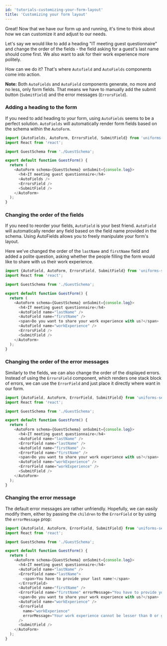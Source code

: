 ```yaml
---
id: 'tutorials-customizing-your-form-layout'
title: 'Customizing your form layout'
---
```



Great! Now that we have our form up and running, it's time to think about how we can customize it and adjust to our needs.

Let's say we would like to add a heading "IT meeting guest questionnaire" and change the order of the fields - the field asking for a guest's last name should come first.
We also want to ask for their work experience more politely.

How can we do it? That's where `Autofield` and `AutoFields` components come into action.

**Note:** Both `AutoFields` and `AutoField` components generate, no more and no less, only form fields.
That means we have to manually add the submit button (`SubmitField`) and the error messages (`ErrorsField`).

### Adding a heading to the form

If you need to add heading to your form, using `AutoFields` seems to be a perfect solution.
`AutoFields` will automatically render form fields based on the schema within the `AutoForm`.

```js
import {AutoFields, AutoForm, ErrorsField, SubmitField} from 'uniforms-semantic';
import React from 'react';

import GuestSchema from './GuestSchema';

export default function GuestForm() {
  return (
    <AutoForm schema={GuestSchema} onSubmit={console.log}>
      <h4>IT meeting guest questionnaire</h4>
      <AutoFields />
      <ErrorsField />
      <SubmitField />
    </AutoForm>
  );
}
```

<TutorialForm>
  <GuestFormWithHeading />
</TutorialForm>

### Changing the order of the fields

If you need to reorder your fields, `AutoField` is your best friend.
`AutoField` will automatically render any field based on the field name provided in the schema.
Using AutoFields allows you to freely manipulate your form's layout.

Here we've changed the order of the `lastName` and `firstName` field and added a polite question,
asking whether the people filling the form would like to share with us their work experience.

```js
import {AutoField, AutoForm, ErrorsField, SubmitField} from 'uniforms-semantic';
import React from 'react';

import GuestSchema from './GuestSchema';

export default function GuestForm() {
  return (
    <AutoForm schema={GuestSchema} onSubmit={console.log}>
      <h4>IT meeting guest questionnaire</h4>
      <AutoField name="lastName" />
      <AutoField name="firstName" />
      <span>Do you want to share your work experience with us?</span>
      <AutoField name="workExperience" />
      <ErrorsField />
      <SubmitField />
    </AutoForm>
  );
}
```

<TutorialForm>
  <GuestFormWithAutoFields />
</TutorialForm>

### Changing the order of the error messages

Similarly to the fields, we can also change the order of the displayed errors.
Instead of using the `ErrorsField` component, which renders one stack block of errors,
we can use the `ErrorField` and just place it directly where want in our form.

```js
import {AutoField, AutoForm, ErrorField, SubmitField} from 'uniforms-semantic';
import React from 'react';

import GuestSchema from './GuestSchema';

export default function GuestForm() {
  return (
    <AutoForm schema={GuestSchema} onSubmit={console.log}>
      <h4>IT meeting guest questionnaire</h4>
      <AutoField name="lastName" />
      <ErrorField name="lastName" />
      <AutoField name="firstName" />
      <ErrorField name="firstName" />
      <span>Do you want to share your work experience with us?</span>
      <AutoField name="workExperience" />
      <ErrorField name="workExperience" />
      <SubmitField />
    </AutoForm>
  );
}
```

<TutorialForm>
  <GuestFormWithErrorFields />
</TutorialForm>

### Changing the error message

The default error messages are rather unfriendly. Hopefully, we can easily modify them,
either by passing the `children` to the `ErrorField` or by using the `errorMessage` prop:

```js
import {AutoField, AutoForm, ErrorField, SubmitField} from 'uniforms-semantic';
import React from 'react';

import GuestSchema from './GuestSchema';

export default function GuestForm() {
  return (
    <AutoForm schema={GuestSchema} onSubmit={console.log}>
      <h4>IT meeting guest questionnaire</h4>
      <AutoField name="lastName" />
      <ErrorField name="lastName">
        <span>You have to provide your last name!</span>
      </ErrorField>
      <AutoField name="firstName" />
      <ErrorField name="firstName" errorMessage="You have to provide your first name!" />
      <span>Do you want to share your work experience with us?</span>
      <AutoField name="workExperience" />
      <ErrorField
        name="workExperience"
        errorMessage="Your work experience cannot be lesser than 0 or greater than 100 years!"
      />
      <SubmitField />
    </AutoForm>
  );
}
```

<TutorialForm>
  <GuestFormWithChangedErrors />
</TutorialForm>
